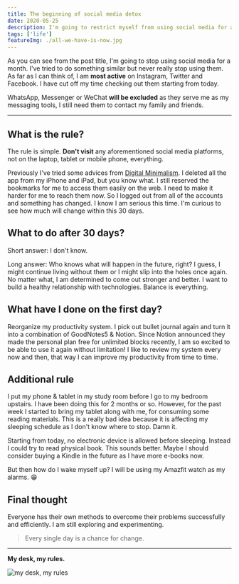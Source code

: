 ---
title: The beginning of social media detox
date: 2020-05-25
description: I'm going to restrict myself from using social media for a month.
tags: ['life']
featureImg: ./all-we-have-is-now.jpg
---

As you can see from the post title, I'm going to stop using social media for a month. I've tried to do something similar but never really stop using them. As far as I can think of, I am **most active** on Instagram, Twitter and Facebook. I have cut off my time checking out them starting from today.

WhatsApp, Messenger or WeChat **will be excluded** as they serve me as my messaging tools, I still need them to contact my family and friends.

---

## What is the rule?

The rule is simple. **Don't visit** any aforementioned social media platforms, not on the laptop, tablet or mobile phone, everything.

Previously I've tried some advices from [Digital Minimalism](https://www.amazon.com/Digital-Minimalism-Choosing-Focused-Noisy/dp/0525536515). I deleted all the app from my iPhone and iPad, but you know what. I still reserved the bookmarks for me to access them easily on the web. I need to make it harder for me to reach them now. So I logged out from all of the accounts and something has changed. I know I am serious this time. I'm curious to see how much will change within this 30 days.

## What to do after 30 days?

Short answer: I don't know.

Long answer: Who knows what will happen in the future, right? I guess, I might continue living without them or I might slip into the holes once again. No matter what, I am determined to come out stronger and better. I want to build a healthy relationship with technologies. Balance is everything.

## What have I done on the first day?

Reorganize my productivity system. I pick out bullet journal again and turn it into a combination of GoodNotes5 & Notion. Since Notion announced they made the personal plan free for unlimited blocks recently, I am so excited to be able to use it again without limitation! I like to review my system every now and then, that way I can improve my productivity from time to time.

## Additional rule

I put my phone & tablet in my study room before I go to my bedroom upstairs. I have been doing this for 2 months or so. However, for the past week I started to bring my tablet along with me, for consuming some reading materials. This is a really bad idea because it is affecting my sleeping schedule as I don't know where to stop. Damn it.

Starting from today, no electronic device is allowed before sleeping. Instead I could try to read physical book. This sounds better. Maybe I should consider buying a Kindle in the future as I have more e-books now.

But then how do I wake myself up? I will be using my Amazfit watch as my alarms. 😁

## Final thought

Everyone has their own methods to overcome their problems successfully and efficiently. I am still exploring and experimenting.

> Every single day is a chance for change.

---

**My desk, my rules.**

![my desk, my rules](my-desk.jpg)
